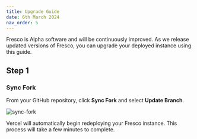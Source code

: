 ```yaml
---
title: Upgrade Guide
date: 6th March 2024
nav_order: 5
---
```


Fresco is Alpha software and will be continuously improved. As we release updated versions of Fresco, you can upgrade your deployed instance using this guide.

## Step 1

### Sync Fork

From your GitHub repository, click **Sync Fork** and select **Update Branch**.

![sync-fork](/assets/img/fresco-images/sync-fork.png)

Vercel will automatically begin redeploying your Fresco instance. This process will take a few minutes to complete.

